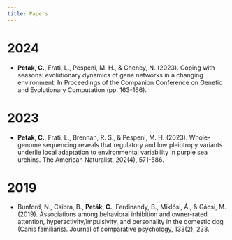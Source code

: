 ```yaml
---
title: Papers
---
```


# 2024

- **Petak, C.**, Frati, L., Pespeni, M. H., & Cheney, N. (2023). Coping with seasons: evolutionary dynamics of gene networks in a changing environment. In Proceedings of the Companion Conference on Genetic and Evolutionary Computation (pp. 163-166).

# 2023

- **Petak, C.**, Frati, L., Brennan, R. S., & Pespeni, M. H. (2023). Whole-genome sequencing reveals that regulatory and low pleiotropy variants underlie local adaptation to environmental variability in purple sea urchins. The American Naturalist, 202(4), 571-586.

# 2019

- Bunford, N., Csibra, B., **Peták, C.**, Ferdinandy, B., Miklósi, Á., & Gácsi, M. (2019). Associations among behavioral inhibition and owner-rated attention, hyperactivity/impulsivity, and personality in the domestic dog (Canis familiaris). Journal of comparative psychology, 133(2), 233.
